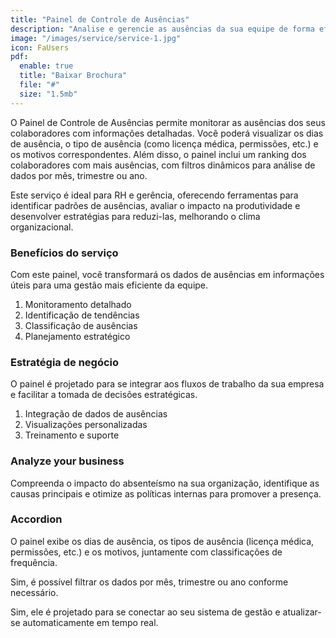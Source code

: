 ```yaml
---
title: "Painel de Controle de Ausências"
description: "Analise e gerencie as ausências da sua equipe de forma eficiente e estratégica."
image: "/images/service/service-1.jpg"
icon: FaUsers
pdf:
  enable: true
  title: "Baixar Brochura"
  file: "#"
  size: "1.5mb"
---
```


O Painel de Controle de Ausências permite monitorar as ausências dos seus colaboradores com informações detalhadas. Você poderá visualizar os dias de ausência, o tipo de ausência (como licença médica, permissões, etc.) e os motivos correspondentes. Além disso, o painel inclui um ranking dos colaboradores com mais ausências, com filtros dinâmicos para análise de dados por mês, trimestre ou ano.

Este serviço é ideal para RH e gerência, oferecendo ferramentas para identificar padrões de ausências, avaliar o impacto na produtividade e desenvolver estratégias para reduzi-las, melhorando o clima organizacional.

### Benefícios do serviço

Com este painel, você transformará os dados de ausências em informações úteis para uma gestão mais eficiente da equipe.

1. Monitoramento detalhado
2. Identificação de tendências
3. Classificação de ausências
4. Planejamento estratégico

### Estratégia de negócio

O painel é projetado para se integrar aos fluxos de trabalho da sua empresa e facilitar a tomada de decisões estratégicas.

1. Integração de dados de ausências
2. Visualizações personalizadas
3. Treinamento e suporte

### Analyze your business

Compreenda o impacto do absenteísmo na sua organização, identifique as causas principais e otimize as políticas internas para promover a presença.

### Accordion  

<Accordion client:load title="Quais tipos de dados este painel pode exibir?">  

O painel exibe os dias de ausência, os tipos de ausência (licença médica, permissões, etc.) e os motivos, juntamente com classificações de frequência.

</Accordion>  

<Accordion client:load title="É possível filtrar por períodos específicos, como meses ou anos?">  

Sim, é possível filtrar os dados por mês, trimestre ou ano conforme necessário.

</Accordion>  

<Accordion client:load title="O painel se atualiza automaticamente com novos registros?">  

Sim, ele é projetado para se conectar ao seu sistema de gestão e atualizar-se automaticamente em tempo real.

</Accordion>
